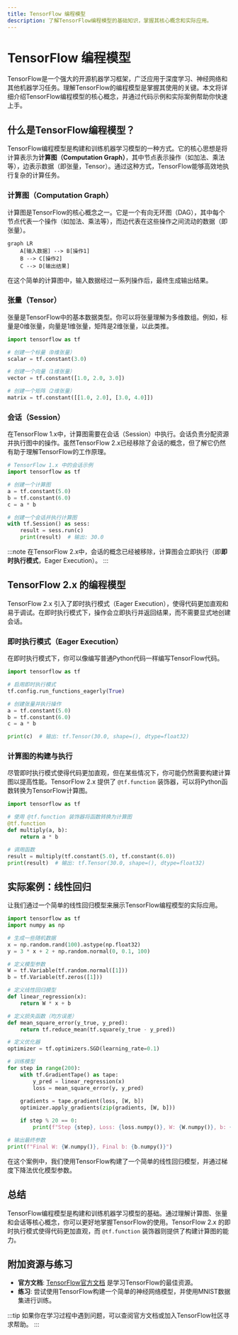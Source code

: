 ```yaml
---
title: TensorFlow 编程模型
description: 了解TensorFlow编程模型的基础知识，掌握其核心概念和实际应用。
---
```


# TensorFlow 编程模型

TensorFlow是一个强大的开源机器学习框架，广泛应用于深度学习、神经网络和其他机器学习任务。理解TensorFlow的编程模型是掌握其使用的关键。本文将详细介绍TensorFlow编程模型的核心概念，并通过代码示例和实际案例帮助你快速上手。

## 什么是TensorFlow编程模型？

TensorFlow编程模型是构建和训练机器学习模型的一种方式。它的核心思想是将计算表示为**计算图（Computation Graph）**，其中节点表示操作（如加法、乘法等），边表示数据（即张量，Tensor）。通过这种方式，TensorFlow能够高效地执行复杂的计算任务。

### 计算图（Computation Graph）

计算图是TensorFlow的核心概念之一。它是一个有向无环图（DAG），其中每个节点代表一个操作（如加法、乘法等），而边代表在这些操作之间流动的数据（即张量）。

```mermaid
graph LR
    A[输入数据] --> B[操作1]
    B --> C[操作2]
    C --> D[输出结果]
```

在这个简单的计算图中，输入数据经过一系列操作后，最终生成输出结果。

### 张量（Tensor）

张量是TensorFlow中的基本数据类型。你可以将张量理解为多维数组。例如，标量是0维张量，向量是1维张量，矩阵是2维张量，以此类推。

```python
import tensorflow as tf

# 创建一个标量（0维张量）
scalar = tf.constant(3.0)

# 创建一个向量（1维张量）
vector = tf.constant([1.0, 2.0, 3.0])

# 创建一个矩阵（2维张量）
matrix = tf.constant([[1.0, 2.0], [3.0, 4.0]])
```

### 会话（Session）

在TensorFlow 1.x中，计算图需要在会话（Session）中执行。会话负责分配资源并执行图中的操作。虽然TensorFlow 2.x已经移除了会话的概念，但了解它仍然有助于理解TensorFlow的工作原理。

```python
# TensorFlow 1.x 中的会话示例
import tensorflow as tf

# 创建一个计算图
a = tf.constant(5.0)
b = tf.constant(6.0)
c = a * b

# 创建一个会话并执行计算图
with tf.Session() as sess:
    result = sess.run(c)
    print(result)  # 输出: 30.0
```

:::note
在TensorFlow 2.x中，会话的概念已经被移除，计算图会立即执行（即**即时执行模式**，Eager Execution）。
:::

## TensorFlow 2.x 的编程模型

TensorFlow 2.x 引入了即时执行模式（Eager Execution），使得代码更加直观和易于调试。在即时执行模式下，操作会立即执行并返回结果，而不需要显式地创建会话。

### 即时执行模式（Eager Execution）

在即时执行模式下，你可以像编写普通Python代码一样编写TensorFlow代码。

```python
import tensorflow as tf

# 启用即时执行模式
tf.config.run_functions_eagerly(True)

# 创建张量并执行操作
a = tf.constant(5.0)
b = tf.constant(6.0)
c = a * b

print(c)  # 输出: tf.Tensor(30.0, shape=(), dtype=float32)
```

### 计算图的构建与执行

尽管即时执行模式使得代码更加直观，但在某些情况下，你可能仍然需要构建计算图以提高性能。TensorFlow 2.x 提供了 `@tf.function` 装饰器，可以将Python函数转换为TensorFlow计算图。

```python
import tensorflow as tf

# 使用 @tf.function 装饰器将函数转换为计算图
@tf.function
def multiply(a, b):
    return a * b

# 调用函数
result = multiply(tf.constant(5.0), tf.constant(6.0))
print(result)  # 输出: tf.Tensor(30.0, shape=(), dtype=float32)
```

## 实际案例：线性回归

让我们通过一个简单的线性回归模型来展示TensorFlow编程模型的实际应用。

```python
import tensorflow as tf
import numpy as np

# 生成一些随机数据
x = np.random.rand(100).astype(np.float32)
y = 3 * x + 2 + np.random.normal(0, 0.1, 100)

# 定义模型参数
W = tf.Variable(tf.random.normal([1]))
b = tf.Variable(tf.zeros([1]))

# 定义线性回归模型
def linear_regression(x):
    return W * x + b

# 定义损失函数（均方误差）
def mean_square_error(y_true, y_pred):
    return tf.reduce_mean(tf.square(y_true - y_pred))

# 定义优化器
optimizer = tf.optimizers.SGD(learning_rate=0.1)

# 训练模型
for step in range(200):
    with tf.GradientTape() as tape:
        y_pred = linear_regression(x)
        loss = mean_square_error(y, y_pred)
    
    gradients = tape.gradient(loss, [W, b])
    optimizer.apply_gradients(zip(gradients, [W, b]))

    if step % 20 == 0:
        print(f"Step {step}, Loss: {loss.numpy()}, W: {W.numpy()}, b: {b.numpy()}")

# 输出最终参数
print(f"Final W: {W.numpy()}, Final b: {b.numpy()}")
```

在这个案例中，我们使用TensorFlow构建了一个简单的线性回归模型，并通过梯度下降法优化模型参数。

## 总结

TensorFlow编程模型是构建和训练机器学习模型的基础。通过理解计算图、张量和会话等核心概念，你可以更好地掌握TensorFlow的使用。TensorFlow 2.x 的即时执行模式使得代码更加直观，而 `@tf.function` 装饰器则提供了构建计算图的能力。

## 附加资源与练习

- **官方文档**: [TensorFlow官方文档](https://www.tensorflow.org/guide) 是学习TensorFlow的最佳资源。
- **练习**: 尝试使用TensorFlow构建一个简单的神经网络模型，并使用MNIST数据集进行训练。

:::tip
如果你在学习过程中遇到问题，可以查阅官方文档或加入TensorFlow社区寻求帮助。
:::